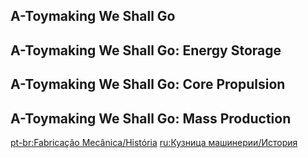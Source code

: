{{Event Tabs}}
==A-Toymaking We Shall Go==
{{Transclude|A-Toymaking We Shall Go|Dialogue|main=1|top=1}}

==A-Toymaking We Shall Go: Energy Storage==
{{Transclude|A-Toymaking We Shall Go: Energy Storage|Dialogue|main=1|top=1}}

==A-Toymaking We Shall Go: Core Propulsion==
{{Transclude|A-Toymaking We Shall Go: Core Propulsion|Dialogue|main=1|top=1}}

==A-Toymaking We Shall Go: Mass Production==
{{Transclude|A-Toymaking We Shall Go: Mass Production|Dialogue|main=1|top=1}}

[[pt-br:Fabricação Mecânica/História]]
[[ru:Кузница машинерии/История]]
